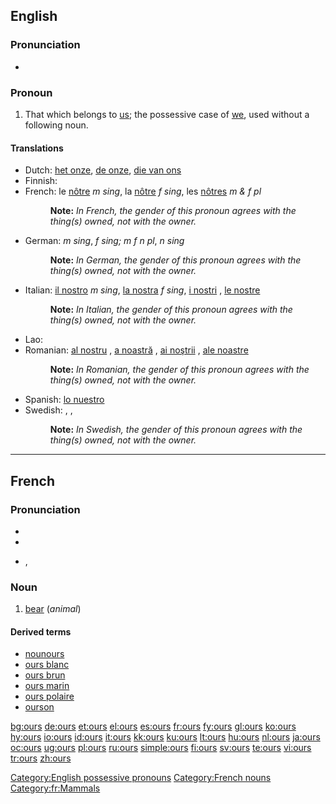 ==English==

===Pronunciation===
* {{audio|en-us-ours.ogg|Audio (US)}}
*: {{rhymes|aʊə(r)z}}

===Pronoun===
{{en-pron|desc=possessive pronoun}}

# That which belongs to [[us]]; the possessive case of [[we]], used without a following noun.

====Translations====
{{trans-top|that which belongs to us}}
* Dutch: [[het onze]], [[de onze]], [[die van ons]]
* Finnish: {{t+|fi|meidän}}
* French: le [[nôtre]] ''m sing'', la [[nôtre]] ''f sing'', les [[nôtres]] ''m & f pl''
*: '''Note: ''' ''In French, the gender of this pronoun agrees with the thing(s) owned, not with the owner.''
* German: {{t+|de|unserer}} ''m sing'', {{t+|de|unsere}} ''f sing; m f n pl'', {{t+|de|unseres}} ''n sing''
*: '''Note: ''' ''In German, the gender of this pronoun agrees with the thing(s) owned, not with the owner.''
* Italian: [[il nostro]] ''m sing'', [[la nostra]] ''f sing'', [[i nostri]] {{m|p}}, [[le nostre]] {{f|p}}
*: '''Note: ''' ''In Italian, the gender of this pronoun agrees with the thing(s) owned, not with the owner.''
{{trans-mid}}
* Lao: {{t-|lo|ຂອງພວກເຮົາ|tr=khööng phöök-hao|sc=Laoo|xs=Lao}}
* Romanian: [[al nostru]] {{m}}, [[a noastră]] {{f}}, [[ai noştrii]] {{m|p}}, [[ale noastre]] {{f|p}}
*: '''Note: ''' ''In Romanian, the gender of this pronoun agrees with the thing(s) owned, not with the owner.''
* Spanish: [[lo nuestro]]
* Swedish: {{t+|sv|vår|c|s}}, {{t+|sv|vårt|n|s}}, {{t+|sv|våra|p}}
*: '''Note: ''' ''In Swedish, the gender of this pronoun agrees with the thing(s) owned, not with the owner.''
{{trans-bottom}}

[[Category:English possessive pronouns]]

----

==French==

===Pronunciation===
* {{audio|Fr-ours.ogg|audio}}
* {{audio|en-us-ours.ogg|Audio (US)}}
* {{IPA|/uʁs/|lang=fr}}, {{SAMPA|/uRs/}}

===Noun===
{{fr-noun|m|plural=ours|othergender=ourse}}

# [[bear]] (''animal'')

====Derived terms====
* [[nounours]]
* [[ours blanc]]
* [[ours brun]]
* [[ours marin]]
* [[ours polaire]]
* [[ourson]]

[[Category:French nouns]]
[[Category:fr:Mammals]]

[[bg:ours]]
[[de:ours]]
[[et:ours]]
[[el:ours]]
[[es:ours]]
[[fr:ours]]
[[fy:ours]]
[[gl:ours]]
[[ko:ours]]
[[hy:ours]]
[[io:ours]]
[[id:ours]]
[[it:ours]]
[[kk:ours]]
[[ku:ours]]
[[lt:ours]]
[[hu:ours]]
[[nl:ours]]
[[ja:ours]]
[[oc:ours]]
[[ug:ours]]
[[pl:ours]]
[[ru:ours]]
[[simple:ours]]
[[fi:ours]]
[[sv:ours]]
[[te:ours]]
[[vi:ours]]
[[tr:ours]]
[[zh:ours]]